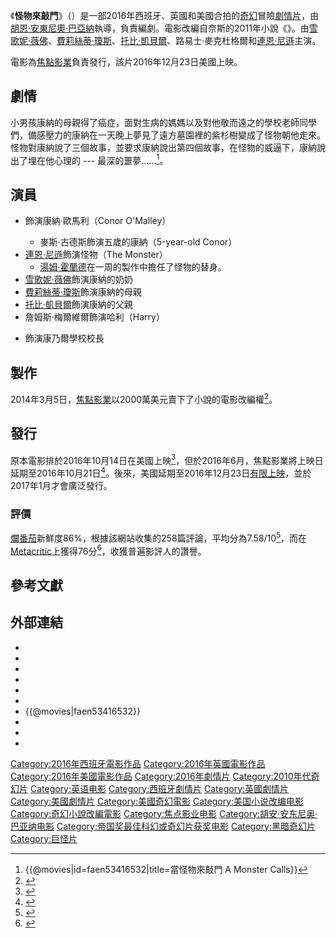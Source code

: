 {{noteTA
|G1=Show
|G2=Movie
}}
{{Infobox film
| name           = 怪物來敲門 
| original_name  = {{lang|en|''A Monster Calls''}}
| image          = A Monster Calls Poster.jpg
| caption        = 電影海報
| director       = [[胡恩·安東尼奧·巴亞納|胡恩·安東尼奧·巴亞納]]
| producer       = 貝倫·阿蒂恩薩<br>米基·霍維斯<br>強納森·金 
| writer         = {{link-en|派翠克·奈斯|Patrick Ness}}
| based_on       = {{based on |{{link-en|怪物來敲門 (小說)|A Monster Calls|怪物來敲門}}|派翠克·奈斯}}
| starring       = [[雪歌妮·薇佛|雪歌妮·薇佛]]<br>[[費莉絲蒂·瓊斯|費莉絲蒂·瓊斯]]<br>[[托比·凱貝爾|托比·凱貝爾]]<br>路易士·麥克杜格爾<br>[[連恩·尼遜|連恩·尼遜]]
| music          = {{link-en|費蘭多·維拉奎茲|Fernando Velázquez (composer)}}
| cinematography = {{link-en|奧斯卡·福拉|Óscar Faura}}
| editing        = 伯納特·比拉普拉納<br>海梅·馬蒂
| studio         = Apaches Entertainment<br>La Trini<br>{{link-en|Participant Media|Participant Media}}<br>{{link-en|River Road Entertainment|River Road Entertainment}}<br>{{link-en|Telecinco Cinema|Telecinco Cinema}}
| distributor    = [[焦點影業|焦點影業]]{{small|（美國）}}<br>[[環球影業|環球影業]]{{small|（西班牙）}}
| released       = {{film date|2016|10|7|西班牙|2016|11|4|台灣|2016|12|23|美國|2017|01|06|英國|2017|05|19|中國|2017|06|09|日本|2017|09|14|南韓}}
| runtime        = 108分鐘<!--Theatrical runtime: 108:13--><ref>{{cite web | url=http://www.bbfc.co.uk/releases/monster-calls-film | title=''A Monster Calls'' (12A) | work=[[British_Board_of_Film_Classification|British Board of Film Classification]] | date=September 23, 2016 | accessdate=September 23, 2016 | archive-date=2020-08-12 | archive-url=https://web.archive.org/web/20200812074448/https://www.bbfc.co.uk/releases/monster-calls-film | dead-url=no }}</ref>
| country        = 西班牙<br>英國<br>美國
| language       = 英語
| budget         = 4300萬美元<ref name="budget0">{{cite news |last=Browne |first=Kit Simpson |url=http://moviepilot.com/posts/4096901 |title=Patrick Ness Explains Why 'A Monster Calls' Is Going To Make You Cry |accessdate=October 13, 2016 |date=September 15, 2016 |deadurl=yes |archiveurl=https://web.archive.org/web/20161010130601/http://moviepilot.com/posts/4096901 |archivedate=2016年10月10日 |df= }}</ref>
| gross          = 4730萬美元<ref name="BOM">{{cite web |url=http://www.boxofficemojo.com/movies/?id=amonstercalls.htm |title=A Monster Calls (2016) |website=Box Office Mojo |accessdate=October 17, 2016 |archive-date=2019-06-08 |archive-url=https://web.archive.org/web/20190608120821/https://www.boxofficemojo.com/movies/?id=amonstercalls.htm |dead-url=no }}</ref><ref name="NUM">{{cite web|url= http://www.the-numbers.com/movie/Monster-Calls-A#tab=summary|title= A Monster Calls|website= The Numbers|accessdate= 7 November 2016|archive-date= 2019-06-16|archive-url= https://web.archive.org/web/20190616223430/https://www.the-numbers.com/movie/Monster-Calls-A#tab=summary|dead-url= no}}</ref>
| cn_name        = 恶魔呼唤
| hk_name        = 魔樹奇緣
| tw_name        = 怪物來敲門
}}
《'''怪物來敲門 '''》（{{lang-en|''A Monster Calls''}}）是一部2016年西班牙、英國和美國合拍的[[奇幻片|奇幻]]冒險[[劇情片|劇情片]]，由[[胡恩·安東尼奧·巴亞納|胡恩·安東尼奧·巴亞納]]執導，{{link-en|派翠克·奈斯|Patrick Ness}}負責編劇。電影改編自奈斯的2011年小說《{{link-en|怪物來敲門 (小說)|A Monster Calls|怪物來敲門}}》。由[[雪歌妮·薇佛|雪歌妮·薇佛]]、[[費莉絲蒂·瓊斯|費莉絲蒂·瓊斯]]、[[托比·凱貝爾|托比·凱貝爾]]、路易士·麥克杜格爾和[[連恩·尼遜|連恩·尼遜]]主演。

電影為[[焦點影業|焦點影業]]負責發行，該片2016年12月23日美國上映。

== 劇情 ==
小男孩康納的母親得了癌症，面對生病的媽媽以及對他敬而遠之的學校老師同學們，備感壓力的康納在一天晚上夢見了遠方墓園裡的紫杉樹變成了怪物朝他走來。怪物對康納說了三個故事，並要求康納說出第四個故事，在怪物的威逼下，康納說出了埋在他心理的 --- 最深的噩夢......<ref>{{@movies|id=faen53416532|title=當怪物來敲門 A Monster Calls}}<!-- 2016-06-18 accessdate --></ref>。

== 演員 ==
*{{link-en|路易士·麥克杜格爾|Lewis MacDougall}}飾演康納·歐馬利（Conor O'Malley）
**麥斯·古德斯飾演五歲的康納（5-year-old Conor）
*[[連恩·尼遜|連恩·尼遜]]飾演怪物（The Monster）
**[[湯姆·霍蘭德|湯姆·霍蘭德]]在一周的製作中擔任了怪物的替身。
*[[雪歌妮·薇佛|雪歌妮·薇佛]]飾演康納的奶奶
*[[費莉絲蒂·瓊斯|費莉絲蒂·瓊斯]]飾演康納的母親
*[[托比·凱貝爾|托比·凱貝爾]]飾演康納的父親
*詹姆斯·梅爾維爾飾演哈利（Harry）
*{{link-en|潔拉汀·卓別林|Geraldine Chaplin}}飾演康乃爾學校校長

== 製作 ==
2014年3月5日，[[焦點影業|焦點影業]]以2000萬美元賣下了小說的電影改編權<ref>{{cite web |last=Fleming |first=Mike |url=http://www.deadline.com/2014/03/focus-features-juan-antonio-bayona-a-monster-callsiver-road-and-participant/ |title=Focus Features Makes $20 Million Deal For 'A Monster Calls' Movie |publisher=Deadline.com |date= |accessdate=2014-04-09 |archive-date=2014-05-19 |archive-url=https://web.archive.org/web/20140519221633/http://www.deadline.com/2014/03/focus-features-juan-antonio-bayona-a-monster-callsiver-road-and-participant/ |dead-url=no }}</ref>。

== 發行 ==
原本電影排於2016年10月14日在美國上映<ref>{{cite web |url=http://www.comingsoon.net/news/movienews.php?id=116965 |title=Focus Features Sets A Monster Calls for October 14, 2016 |publisher=ComingSoon.net |date= |accessdate=2014-04-09 |archive-date=2014-10-06 |archive-url=https://web.archive.org/web/20141006073244/http://www.comingsoon.net/news/movienews.php?id=116965 |dead-url=no }}</ref>，但於2016年6月，焦點影業將上映日延期至2016年10月21日<ref>{{cite web|url=http://deadline.com/2016/06/a-monster-calls-focus-features-liam-neeson-felicity-jones-1201765985/|title=‘A Monster Calls’ A Week Later In October|author=Anthony D'Alessandro|work=''[[Deadline.com|Deadline.com]]''|date=June 1, 2016|accessdate=June 2, 2016|archive-date=2021-01-26|archive-url=https://web.archive.org/web/20210126220603/https://deadline.com/2016/06/a-monster-calls-focus-features-liam-neeson-felicity-jones-1201765985/|dead-url=no}}</ref>。後來，美國延期至2016年12月23日[[有限上映|有限上映]]，並於2017年1月才會廣泛發行。

=== 評價 ===
[[爛番茄|爛番茄]]新鮮度86%，根據該網站收集的258篇評論，平均分為7.58/10<ref>{{cite web |url=https://www.rottentomatoes.com/m/a_monster_calls/ |title=A Monster Calls (2016) |publisher=Rotten Tomatoes |accessdate=November 14, 2016 |archive-date=2020-11-17 |archive-url=https://web.archive.org/web/20201117145332/https://www.rottentomatoes.com/m/a_monster_calls |dead-url=no }}</ref>，而在[[Metacritic|Metacritic]]上獲得76分<ref>{{cite web|url=http://www.metacritic.com/movie/a-monster-calls|title=A Monster Calls reviews|publisher=[[Metacritic|Metacritic]]|accessdate=October 6, 2016|archive-date=2020-11-11|archive-url=https://web.archive.org/web/20201111190817/https://www.metacritic.com/movie/a-monster-calls|dead-url=no}}</ref>，收獲普遍影評人的讚譽。

== 參考文獻 ==
{{Reflist|30em}}

== 外部連結 ==
* {{IMDb title|3416532}}
* {{Mojo title|amonstercalls}}
* {{Metacritic film|a-monster-calls}}
* {{Rotten Tomatoes|a_monster_calls}}
* {{AllMovie title|595887}}
* {{Yahoomovie id|6525}}
* {{@movies|faen53416532}}
* {{Yahoo-movie-hk title|X8EAy-魔樹奇緣}}
* {{Mtime|212038}}
* {{douban}}

{{帝国奖最佳科幻-奇幻片}}
{{Juan Antonio Bayona}}
{{DEFAULTSORT:Monster Calls, A (film)}}
[[Category:2016年西班牙電影作品|Category:2016年西班牙電影作品]]
[[Category:2016年英國電影作品|Category:2016年英國電影作品]]
[[Category:2016年美國電影作品|Category:2016年美國電影作品]]
[[Category:2016年劇情片|Category:2016年劇情片]]
[[Category:2010年代奇幻片|Category:2010年代奇幻片]]
[[Category:英语电影|Category:英语电影]]
[[Category:西班牙劇情片|Category:西班牙劇情片]]
[[Category:英國劇情片|Category:英國劇情片]]
[[Category:美國劇情片|Category:美國劇情片]]
[[Category:美國奇幻電影|Category:美國奇幻電影]]
[[Category:美国小说改编电影|Category:美国小说改编电影]]
[[Category:奇幻小說改編電影|Category:奇幻小說改編電影]]
[[Category:焦点影业电影|Category:焦点影业电影]]
[[Category:胡安·安东尼奥·巴亚纳电影|Category:胡安·安东尼奥·巴亚纳电影]]
[[Category:帝国奖最佳科幻或奇幻片获奖电影|Category:帝国奖最佳科幻或奇幻片获奖电影]]
[[Category:黑暗奇幻片|Category:黑暗奇幻片]]
[[Category:巨怪片|Category:巨怪片]]